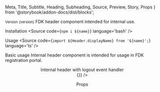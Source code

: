   Meta,
  Title,
  Subtitle,
  Heading,
  Subheading,
  Source,
  Preview,
  Story,
  Props
} from '@storybook/addon-docs/dist/blocks';



<Meta title='Components/Internal header' />

<Title>Internal header</Title>
<Subtitle>
  <small>Version {version}</small>
</Subtitle>
<Subtitle>
  FDK header component intended for internal use.
</Subtitle>

<Heading>Installation</Heading>
<Source code={`npm i ${name}`} language='bash' />

<Heading>Usage</Heading>
<Source code={`import ${Header.displayName} from '${name}';`} language='ts' />

<Subheading>Basic usage</Subheading>
<Subtitle>
  Internal header component is intended for usage in FDK registration portal.
</Subtitle>

<Preview>
  <Story name='Basic usage'>
    <Header username="Michelle" />
  </Story>
</Preview>

<Subtitle>
  Internal header with logout event handler
</Subtitle>

<Preview>
  <Story name='Basic usage with logout event handler'>
    <Header username="Michelle" onLogout={() => {}} />
  </Story>
</Preview>

<Preview>
  <Story name='Skatteetaten usage'>
    <Header themeProfile={ThemeProfile.SKE} username="Michelle" />
  </Story>
</Preview>

<Preview>
  <Story name='Skatteetaten usage with system name'>
    <Header themeProfile={ThemeProfile.SKE} skeHomeText="Datakataloger" username="Michelle" />
  </Story>
</Preview>

<Heading>Props</Heading>
<Props of={Header} />
